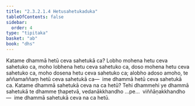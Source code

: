 ```yaml
---
title: "2.3.2.1.4 Hetusahetukaduka"
tableOfContents: false
sidebar:
  order: 4
type: "tipitaka"
basket: "ab"
book: "dhs"
---
```



<DynamicBreadcrumb />

<Division number="1083" book="dhs" bookNo="29" page="218">

<Paragraph number="1752" book="dhs">
Katame dhammā hetū ceva sahetukā ca? Lobho mohena hetu ceva sahetuko ca, moho lobhena hetu ceva sahetuko ca, doso mohena hetu ceva sahetuko ca, moho dosena hetu ceva sahetuko ca; alobho adoso amoho, te aññamaññaṃ hetū ceva sahetukā ca—  ime dhammā hetū ceva sahetukā ca.
</Paragraph>

</Division>
<Division number="1084" book="dhs" bookNo="29" page="218">

<Paragraph number="1753" book="dhs">
Katame dhammā sahetukā ceva na ca hetū? Tehi dhammehi ye dhammā sahetukā te dhamme ṭhapetvā, vedanākkhandho …pe…  viññāṇakkhandho—  ime dhammā sahetukā ceva na ca hetū.
</Paragraph>
</Division>